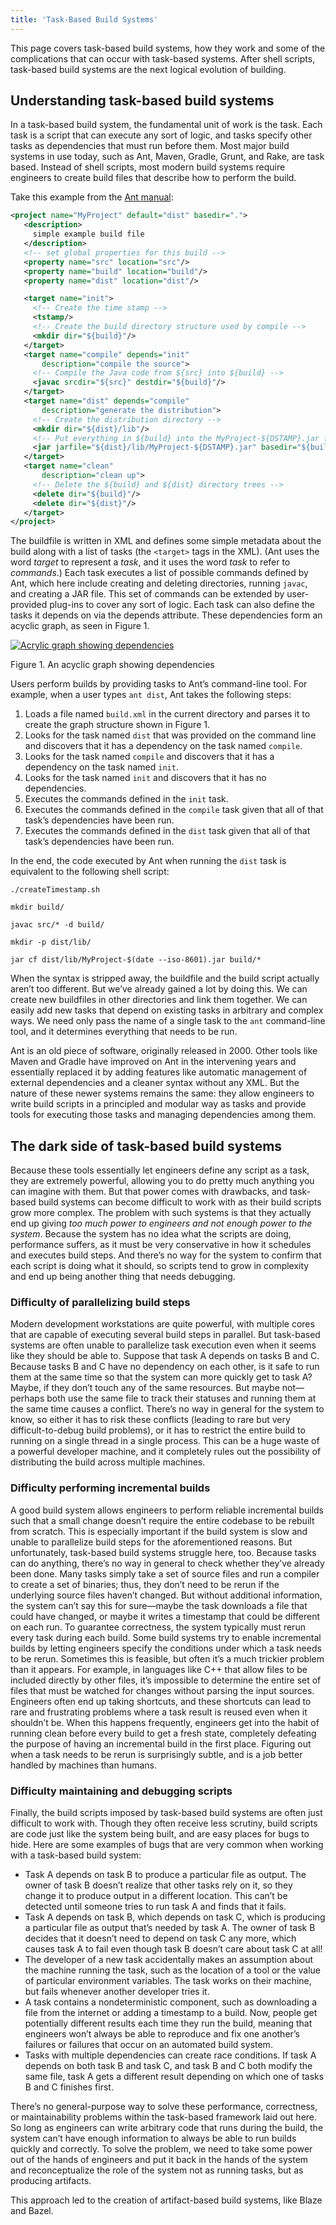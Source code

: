 ```yaml
---
title: 'Task-Based Build Systems'
---
```


This page covers task-based build systems, how they work and some of the
complications that can occur with task-based systems. After shell scripts,
task-based build systems are the next logical evolution of building.

## Understanding task-based build systems

In a task-based build system, the fundamental unit of work is the task. Each
task is a script that can execute any sort of logic, and tasks specify other
tasks as dependencies that must run before them. Most major build systems in use
today, such as Ant, Maven, Gradle, Grunt, and Rake, are task based. Instead of
shell scripts, most modern build systems require engineers to create build files
that describe how to perform the build.

Take this example from the
[Ant manual](https://ant.apache.org/manual/using.html):

```xml
<project name="MyProject" default="dist" basedir=".">
   <description>
     simple example build file
   </description>
   <!-- set global properties for this build -->
   <property name="src" location="src"/>
   <property name="build" location="build"/>
   <property name="dist" location="dist"/>

   <target name="init">
     <!-- Create the time stamp -->
     <tstamp/>
     <!-- Create the build directory structure used by compile -->
     <mkdir dir="${build}"/>
   </target>
   <target name="compile" depends="init"
       description="compile the source">
     <!-- Compile the Java code from ${src} into ${build} -->
     <javac srcdir="${src}" destdir="${build}"/>
   </target>
   <target name="dist" depends="compile"
       description="generate the distribution">
     <!-- Create the distribution directory -->
     <mkdir dir="${dist}/lib"/>
     <!-- Put everything in ${build} into the MyProject-${DSTAMP}.jar file -->
     <jar jarfile="${dist}/lib/MyProject-${DSTAMP}.jar" basedir="${build}"/>
   </target>
   <target name="clean"
       description="clean up">
     <!-- Delete the ${build} and ${dist} directory trees -->
     <delete dir="${build}"/>
     <delete dir="${dist}"/>
   </target>
</project>
```

The buildfile is written in XML and defines some simple metadata about the build
along with a list of tasks (the `<target>` tags in the XML). (Ant uses the word
_target_ to represent a _task_, and it uses the word _task_ to refer to
_commands_.) Each task executes a list of possible commands defined by Ant,
which here include creating and deleting directories, running `javac`, and
creating a JAR file. This set of commands can be extended by user-provided
plug-ins to cover any sort of logic. Each task can also define the tasks it
depends on via the depends attribute. These dependencies form an acyclic graph,
as seen in Figure 1.

[![Acrylic graph showing dependencies](/versions/7.1.0/images/task-dependencies.png)](/images/task-dependencies.png)

Figure 1. An acyclic graph showing dependencies

Users perform builds by providing tasks to Ant’s command-line tool. For example,
when a user types `ant dist`, Ant takes the following steps:

1.  Loads a file named `build.xml` in the current directory and parses it to
    create the graph structure shown in Figure 1.
1.  Looks for the task named `dist` that was provided on the command line and
    discovers that it has a dependency on the task named `compile`.
1.  Looks for the task named `compile` and discovers that it has a dependency on
    the task named `init`.
1.  Looks for the task named `init` and discovers that it has no dependencies.
1.  Executes the commands defined in the `init` task.
1.  Executes the commands defined in the `compile` task given that all of that
    task’s dependencies have been run.
1.  Executes the commands defined in the `dist` task given that all of that
    task’s dependencies have been run.

In the end, the code executed by Ant when running the `dist` task is equivalent
to the following shell script:

```posix-terminal
./createTimestamp.sh

mkdir build/

javac src/* -d build/

mkdir -p dist/lib/

jar cf dist/lib/MyProject-$(date --iso-8601).jar build/*
```

When the syntax is stripped away, the buildfile and the build script actually
aren’t too different. But we’ve already gained a lot by doing this. We can
create new buildfiles in other directories and link them together. We can easily
add new tasks that depend on existing tasks in arbitrary and complex ways. We
need only pass the name of a single task to the `ant` command-line tool, and it
determines everything that needs to be run.

Ant is an old piece of software, originally released in 2000. Other tools like
Maven and Gradle have improved on Ant in the intervening years and essentially
replaced it by adding features like automatic management of external
dependencies and a cleaner syntax without any XML. But the nature of these newer
systems remains the same: they allow engineers to write build scripts in a
principled and modular way as tasks and provide tools for executing those tasks
and managing dependencies among them.

## The dark side of task-based build systems

Because these tools essentially let engineers define any script as a task, they
are extremely powerful, allowing you to do pretty much anything you can imagine
with them. But that power comes with drawbacks, and task-based build systems can
become difficult to work with as their build scripts grow more complex. The
problem with such systems is that they actually end up giving _too much power to
engineers and not enough power to the system_. Because the system has no idea
what the scripts are doing, performance suffers, as it must be very conservative
in how it schedules and executes build steps. And there’s no way for the system
to confirm that each script is doing what it should, so scripts tend to grow in
complexity and end up being another thing that needs debugging.

### Difficulty of parallelizing build steps

Modern development workstations are quite powerful, with multiple cores that are
capable of executing several build steps in parallel. But task-based systems are
often unable to parallelize task execution even when it seems like they should
be able to. Suppose that task A depends on tasks B and C. Because tasks B and C
have no dependency on each other, is it safe to run them at the same time so
that the system can more quickly get to task A? Maybe, if they don’t touch any
of the same resources. But maybe not—perhaps both use the same file to track
their statuses and running them at the same time causes a conflict. There’s no
way in general for the system to know, so either it has to risk these conflicts
(leading to rare but very difficult-to-debug build problems), or it has to
restrict the entire build to running on a single thread in a single process.
This can be a huge waste of a powerful developer machine, and it completely
rules out the possibility of distributing the build across multiple machines.

### Difficulty performing incremental builds

A good build system allows engineers to perform reliable incremental builds such
that a small change doesn’t require the entire codebase to be rebuilt from
scratch. This is especially important if the build system is slow and unable to
parallelize build steps for the aforementioned reasons. But unfortunately,
task-based build systems struggle here, too. Because tasks can do anything,
there’s no way in general to check whether they’ve already been done. Many tasks
simply take a set of source files and run a compiler to create a set of
binaries; thus, they don’t need to be rerun if the underlying source files
haven’t changed. But without additional information, the system can’t say this
for sure—maybe the task downloads a file that could have changed, or maybe it
writes a timestamp that could be different on each run. To guarantee
correctness, the system typically must rerun every task during each build. Some
build systems try to enable incremental builds by letting engineers specify the
conditions under which a task needs to be rerun. Sometimes this is feasible, but
often it’s a much trickier problem than it appears. For example, in languages
like C++ that allow files to be included directly by other files, it’s
impossible to determine the entire set of files that must be watched for changes
without parsing the input sources. Engineers often end up taking shortcuts, and
these shortcuts can lead to rare and frustrating problems where a task result is
reused even when it shouldn’t be. When this happens frequently, engineers get
into the habit of running clean before every build to get a fresh state,
completely defeating the purpose of having an incremental build in the first
place. Figuring out when a task needs to be rerun is surprisingly subtle, and is
a job better handled by machines than humans.

### Difficulty maintaining and debugging scripts

Finally, the build scripts imposed by task-based build systems are often just
difficult to work with. Though they often receive less scrutiny, build scripts
are code just like the system being built, and are easy places for bugs to hide.
Here are some examples of bugs that are very common when working with a
task-based build system:

*   Task A depends on task B to produce a particular file as output. The owner
    of task B doesn’t realize that other tasks rely on it, so they change it to
    produce output in a different location. This can’t be detected until someone
    tries to run task A and finds that it fails.
*   Task A depends on task B, which depends on task C, which is producing a
    particular file as output that’s needed by task A. The owner of task B
    decides that it doesn’t need to depend on task C any more, which causes task
    A to fail even though task B doesn’t care about task C at all!
*   The developer of a new task accidentally makes an assumption about the
    machine running the task, such as the location of a tool or the value of
    particular environment variables. The task works on their machine, but fails
    whenever another developer tries it.
*   A task contains a nondeterministic component, such as downloading a file
    from the internet or adding a timestamp to a build. Now, people get
    potentially different results each time they run the build, meaning that
    engineers won’t always be able to reproduce and fix one another’s failures
    or failures that occur on an automated build system.
*   Tasks with multiple dependencies can create race conditions. If task A
    depends on both task B and task C, and task B and C both modify the same
    file, task A gets a different result depending on which one of tasks B and C
    finishes first.

There’s no general-purpose way to solve these performance, correctness, or
maintainability problems within the task-based framework laid out here. So long
as engineers can write arbitrary code that runs during the build, the system
can’t have enough information to always be able to run builds quickly and
correctly. To solve the problem, we need to take some power out of the hands of
engineers and put it back in the hands of the system and reconceptualize the
role of the system not as running tasks, but as producing artifacts.

This approach led to the creation of artifact-based build systems, like Blaze
and Bazel.
